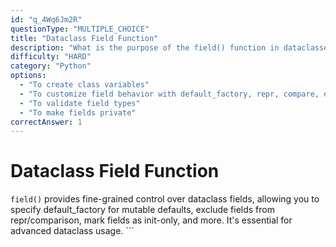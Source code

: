 ```yaml
---
id: "q_4Wq6Jm2R"
questionType: "MULTIPLE_CHOICE"
title: "Dataclass Field Function"
description: "What is the purpose of the field() function in dataclasses?"
difficulty: "HARD"
category: "Python"
options:
  - "To create class variables"
  - "To customize field behavior with default_factory, repr, compare, etc."
  - "To validate field types"
  - "To make fields private"
correctAnswer: 1
---
```


# Dataclass Field Function

`field()` provides fine-grained control over dataclass fields, allowing you to specify default_factory for mutable defaults, exclude fields from repr/comparison, mark fields as init-only, and more. It's essential for advanced dataclass usage.
\`\`\`
